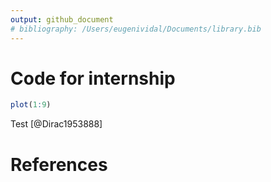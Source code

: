 ```yaml
---
output: github_document
# bibliography: /Users/eugenividal/Documents/library.bib
---
```


<!-- Challenge: change github_document to pdf_document and make it work -->

# Code for internship

```r
plot(1:9)
```

Test [@Dirac1953888]

# References